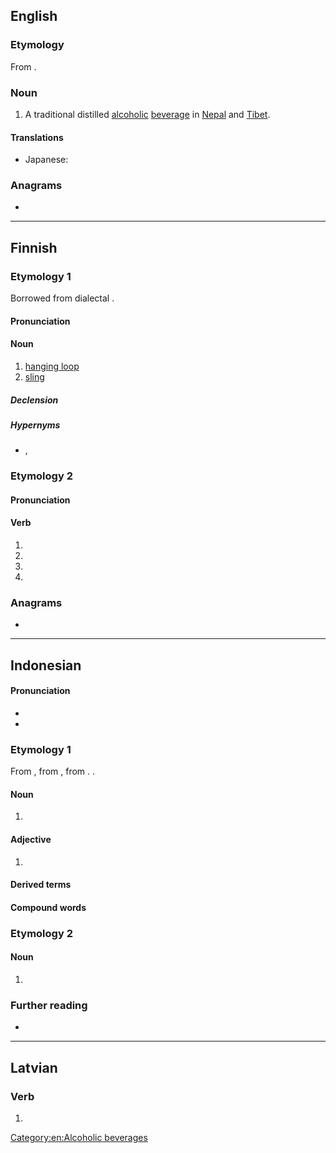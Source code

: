 ==English==

===Etymology===
From {{etyl|ne|en}} {{ne-l|रक्सी}}.

===Noun===
{{en-noun|-}}

# A traditional distilled [[alcoholic]] [[beverage]] in [[Nepal]] and [[Tibet]].

====Translations====
{{trans-top|alcoholic beverage}}
* Japanese: {{t|ja|ラキシー|tr=rakishī|sc=Jpan}}
{{trans-bottom}}

===Anagrams===
* {{anagrams|en|a=aikrs|Krisa|Sikar|kisra|krais|raiks|rakis|sarki}}

[[Category:en:Alcoholic beverages]]

----

==Finnish==

===Etymology 1===
Borrowed from dialectal {{bor|fi|sv|dragsa}}.

====Pronunciation====
{{fi-p}}

====Noun====
{{fi-noun}}

# [[hanging loop]] {{gloss|small loop sewn into a jacket, towel etc. for hanging}}
# [[sling]] {{gloss|loop for suspending a heavy object}}

=====Declension=====
{{fi-decl-risti|raks|||a}}

=====Hypernyms=====
* {{l|fi|renksu}}, {{l|fi|ripustuslenkki}}

===Etymology 2===

====Pronunciation====
{{fi-p||*|q1=indicative|q2=imperative, connegative}}

====Verb====
{{head|fi|verb form}}

# {{fi-form of|raksia|pr=third-person|pl=singular|mood=indicative|tense=past}}
# {{fi-form of|raksia|mood=indicative|tense=present connegative}}
# {{fi-form of|raksia|pr=second-person|pl=singular|mood=imperative|tense=present}}
# {{fi-form of|raksia|pr=second-person|pl=singular|mood=imperative|tense=present connegative}}

===Anagrams===
* {{anagrams|fi|a=aikrs|karsi|raski|rikas|riksa}}

----

==Indonesian==

====Pronunciation====
* {{IPA|id|[ˈrak̚si]}}
* {{hyphenation|id|rak|si}}

===Etymology 1===
From {{inh|id|ms|raksi}}, from {{der|id|pi|rasa}}, from {{der|id|sa|रस}}. {{doublet|id|raksa|rasa|resi}}.

====Noun====
{{id-noun|head=|pl=raksi-raksi}}

# {{lb|id|archaic}} {{l|en|fragrance|}}

====Adjective====
{{id-adj|head=|pl=-}}

# {{lb|id|archaic}} {{l|en|fragrant}}
#: {{syn|id|harum|resi|sedap|semerbak|wangi}}

====Derived terms====
{{der4|id|
| meraksi
| peraksi
|}}

====Compound words====
{{der4|id|
| minyak raksi
|}}

===Etymology 2===

====Noun====
{{id-noun|head=|pl=raksi-raksi}}

# {{nonstandard spelling of|id|rasi|}}

===Further reading===
* {{R:KBBI Daring}}

----

==Latvian==

===Verb===
{{head|lv|verb form}}

# {{lv-inflection of|rakt|2nd|s|fut|ind|v}}